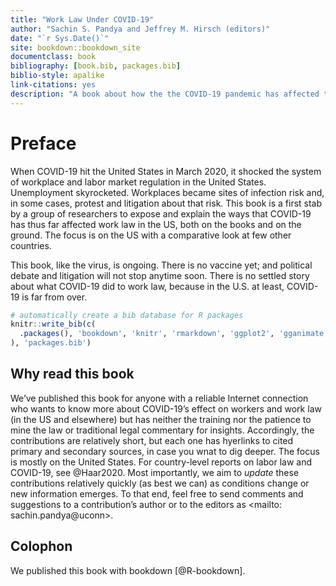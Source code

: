 ```yaml
--- 
title: "Work Law Under COVID-19"
author: "Sachin S. Pandya and Jeffrey M. Hirsch (editors)"
date: "`r Sys.Date()`"
site: bookdown::bookdown_site
documentclass: book
bibliography: [book.bib, packages.bib]
biblio-style: apalike
link-citations: yes
description: "A book about how the the COVID-19 pandemic has affected the law of work."
---
```


# Preface {-}

When COVID-19 hit the United States in March 2020, it shocked the system of workplace and labor market regulation in the United States. Unemployment skyrocketed. Workplaces became sites of infection risk and, in some cases, protest and litigation about that risk. This book is a first stab by a group of researchers to expose and explain the ways that COVID-19 has thus far affected work law in the US, both on the books and on the ground. The focus is on the US with a comparative look at few other countries. 

This book, like the virus, is ongoing.  There is no vaccine yet; and political debate and litigation will not stop anytime soon.  There is no settled story about what COVID-19 did to work law, because in the U.S. at least, COVID-19 is far from over.


```r
# automatically create a bib database for R packages
knitr::write_bib(c(
  .packages(), 'bookdown', 'knitr', 'rmarkdown', 'ggplot2', 'gganimate'
), 'packages.bib')
```

## Why read this book {-}

We've published this book for anyone with a reliable Internet connection who wants to know more about COVID-19's effect on workers and work law (in the US and elsewhere) but has neither the training nor the patience to mine the law or traditional legal commentary for insights. Accordingly, the contributions are relatively short, but each one has hyerlinks to cited primary and secondary sources, in case you wnat to dig deeper. The focus is mostly on the United States. For country-level reports on labor law and COVID-19, see @Haar2020. Most importantly, we aim to _update_ these contributions relatively quickly (as best we can) as conditions change or new information emerges. To that end, feel free to send comments and suggestions to a contribution's author or to the editors as <mailto: sachin.pandya@uconn>.

## Colophon {-}

We published this book with bookdown [@R-bookdown].


